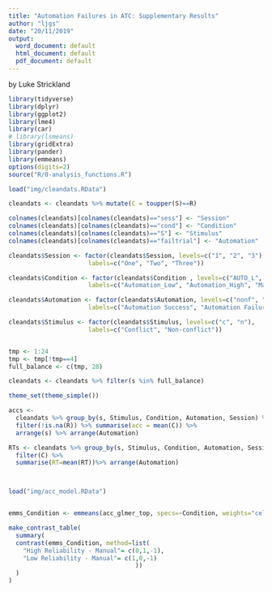```yaml
---
title: "Automation Failures in ATC: Supplementary Results"
author: "ljgs"
date: "20/11/2019"
output:
  word_document: default
  html_document: default
  pdf_document: default
---
```

by Luke Strickland

```r
library(tidyverse)
library(dplyr)
library(ggplot2)
library(lme4)
library(car)
# library(lsmeans)
library(gridExtra)
library(pander)
library(emmeans)
options(digits=2)
source("R/0-analysis_functions.R")

load("img/cleandats.RData")

cleandats <- cleandats %>% mutate(C = toupper(S)==R)

colnames(cleandats)[colnames(cleandats)=="sess"] <- "Session"
colnames(cleandats)[colnames(cleandats)=="cond"] <- "Condition"
colnames(cleandats)[colnames(cleandats)=="S"] <- "Stimulus"
colnames(cleandats)[colnames(cleandats)=="failtrial"] <- "Automation"

cleandats$Session <- factor(cleandats$Session, levels=c("1", "2", "3"),
                      labels=c("One", "Two", "Three"))

cleandats$Condition <- factor(cleandats$Condition , levels=c("AUTO_L", "AUTO_H", "MANUAL"),
                      labels=c("Automation_Low", "Automation_High", "Manual"))

cleandats$Automation <- factor(cleandats$Automation, levels=c("nonf", "fail"),
                      labels=c("Automation Success", "Automation Failure"))

cleandats$Stimulus <- factor(cleandats$Stimulus, levels=c("c", "n"),
                      labels=c("Conflict", "Non-conflict"))


tmp <- 1:24
tmp <- tmp[!tmp==4]
full_balance <- c(tmp, 28) 

cleandats <- cleandats %>% filter(s %in% full_balance)

theme_set(theme_simple())

accs <-
  cleandats %>% group_by(s, Stimulus, Condition, Automation, Session) %>% 
  filter(!is.na(R)) %>% summarise(acc = mean(C)) %>%
  arrange(s) %>% arrange(Automation)

RTs <- cleandats %>% group_by(s, Stimulus, Condition, Automation, Session) %>% 
  filter(C) %>% 
  summarise(RT=mean(RT))%>% arrange(Automation)




```




```r
load("img/acc_model.RData")


emms_Condition <- emmeans(acc_glmer_top, specs=~Condition, weights="cells")

make_contrast_table(
  summary(
  contrast(emms_Condition, method=list(
    "High Reliability - Manual"= c(0,1,-1),
    "Low Reliability - Manual"= c(1,0,-1) 
                                   ))
  )
)



```

